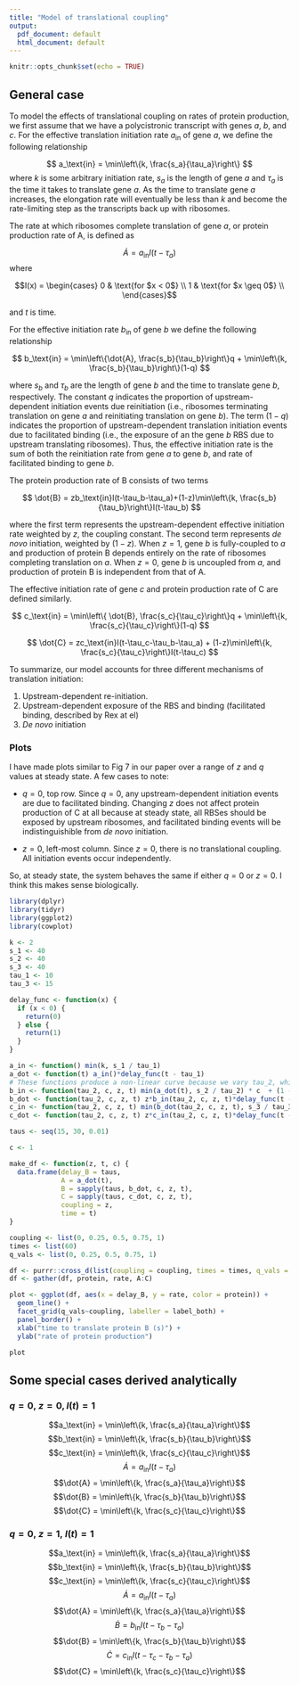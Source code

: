 ```yaml
---
title: "Model of translational coupling"
output:
  pdf_document: default
  html_document: default
---
```


```r
knitr::opts_chunk$set(echo = TRUE)
```

## General case
To model the effects of translational coupling on rates of protein production, we first assume that we have a polycistronic transcript with genes $a$, $b$, and $c$. For the effective translation initiation rate $a_\text{in}$ of gene $a$, we define the following relationship

$$ a_\text{in} = \min\left\{k, \frac{s_a}{\tau_a}\right\} $$
where $k$ is some arbitrary initiation rate, $s_a$ is the length of gene $a$ and $\tau_a$ is the time it takes to translate gene $a$. As the time to translate gene $a$ increases, the elongation rate will eventually be less than $k$ and become the rate-limiting step as the transcripts back up with ribosomes. 

The rate at which ribosomes complete translation of gene $a$, or protein production rate of A, is defined as

$$ \dot{A} = a_\text{in}I(t-\tau_a) $$
where 

$$I(x) =
    \begin{cases}
        0 & \text{for $x < 0$} \\
        1 & \text{for $x \geq 0$} \\
    \end{cases}$$

and $t$ is time. 

For the effective initiation rate $b_\text{in}$ of gene $b$ we define the following relationship

$$ b_\text{in} = \min\left\{\dot{A}, \frac{s_b}{\tau_b}\right\}q + \min\left\{k, \frac{s_b}{\tau_b}\right\}(1-q) $$

where $s_b$ and $\tau_b$ are the length of gene $b$ and the time to translate gene $b$, respectively. The constant $q$ indicates the proportion of upstream-dependent initiation events due reinitiation (i.e., ribosomes terminating translation on gene $a$ and reinitiating translation on gene $b$). The term $(1-q)$ indicates the proportion of upstream-dependent translation initiation events due to facilitated binding (i.e., the exposure of an the gene $b$ RBS due to upstream translating ribosomes). Thus, the effective initiation rate is the sum of both the reinitiation rate from gene $a$ to gene $b$, and rate of facilitated binding to gene $b$. 

The protein production rate of B consists of two terms

$$ \dot{B} = zb_\text{in}I(t-\tau_b-\tau_a)+(1-z)\min\left\{k, \frac{s_b}{\tau_b}\right\}I(t-\tau_b) $$

where the first term represents the upstream-dependent effective initiation rate weighted by $z$, the coupling constant. The second term represents _de novo_ initiation, weighted by $(1 - z)$. When $z = 1$, gene $b$ is fully-coupled to $a$ and production of protein B depends entirely on the rate of ribosomes completing translation on $a$. When $z = 0$, gene $b$ is uncoupled from $a$, and production of protein B is independent from that of A.

The effective initiation rate of gene $c$ and protein production rate of C are defined similarly.

$$ c_\text{in} = \min\left\{ \dot{B}, \frac{s_c}{\tau_c}\right\}q + \min\left\{k, \frac{s_c}{\tau_c}\right\}(1-q) $$

$$ \dot{C} = zc_\text{in}I(t-\tau_c-\tau_b-\tau_a) + (1-z)\min\left\{k, \frac{s_c}{\tau_c}\right\}I(t-\tau_c) $$

To summarize, our model accounts for three different mechanisms of translation initiation:

1. Upstream-dependent re-initiation.
2. Upstream-dependent exposure of the RBS and binding (facilitated binding, described by Rex at el)
3. _De novo_ initiation

### Plots

I have made plots similar to Fig 7 in our paper over a range of $z$ and $q$ values at steady state. A few cases to note:

* $q = 0$, top row. Since $q = 0$, any upstream-dependent initiation events are due to facilitated binding. Changing $z$ does not affect protein production of C at all because at steady state, all RBSes should be exposed by upstream ribosomes, and facilitated binding events will be indistinguishible from _de novo_ initiation.

* $z = 0$, left-most column. Since $z = 0$, there is no translational coupling. All initiation events occur independently.

So, at steady state, the system behaves the same if either $q = 0$ or $z = 0$. I think this makes sense biologically.

```r
library(dplyr)
library(tidyr)
library(ggplot2)
library(cowplot)

k <- 2
s_1 <- 40
s_2 <- 40
s_3 <- 40
tau_1 <- 10
tau_3 <- 15

delay_func <- function(x) {
  if (x < 0) {
    return(0)
  } else {
    return(1)
  }
}

a_in <- function() min(k, s_1 / tau_1)
a_dot <- function(t) a_in()*delay_func(t - tau_1)
# These functions produce a non-linear curve because we vary tau_2, which is in the denominator
b_in <- function(tau_2, c, z, t) min(a_dot(t), s_2 / tau_2) * c  + (1 - c) * min(k, s_2 /tau_2)
b_dot <- function(tau_2, c, z, t) z*b_in(tau_2, c, z, t)*delay_func(t - tau_2 - tau_1) + (1 - z)*min(k, s_2/tau_2)*delay_func(t - tau_2)
c_in <- function(tau_2, c, z, t) min(b_dot(tau_2, c, z, t), s_3 / tau_3) * c  + (1 - c) * min(k, s_3 /tau_3)
c_dot <- function(tau_2, c, z, t) z*c_in(tau_2, c, z, t)*delay_func(t - tau_2 - tau_1 - tau_3) + (1 - z)*min(k, s_3/tau_3)*delay_func(t - tau_3)

taus <- seq(15, 30, 0.01)

c <- 1

make_df <- function(z, t, c) {
  data.frame(delay_B = taus,
             A = a_dot(t),
             B = sapply(taus, b_dot, c, z, t),
             C = sapply(taus, c_dot, c, z, t),
             coupling = z,
             time = t)
}

coupling <- list(0, 0.25, 0.5, 0.75, 1)
times <- list(60)
q_vals <- list(0, 0.25, 0.5, 0.75, 1)

df <- purrr::cross_d(list(coupling = coupling, times = times, q_vals = q_vals)) %>% mutate(data = purrr::pmap(list(coupling, times, q_vals), make_df)) %>% unnest()
df <- gather(df, protein, rate, A:C)

plot <- ggplot(df, aes(x = delay_B, y = rate, color = protein)) +
  geom_line() +
  facet_grid(q_vals~coupling, labeller = label_both) +
  panel_border() +
  xlab("time to translate protein B (s)") +
  ylab("rate of protein production")

plot
```

## Some special cases derived analytically

### $q = 0,\ z = 0, I(t) = 1$

$$a_\text{in} = \min\left\{k, \frac{s_a}{\tau_a}\right\}$$
$$b_\text{in} = \min\left\{k, \frac{s_b}{\tau_b}\right\}$$
$$c_\text{in} = \min\left\{k, \frac{s_c}{\tau_c}\right\}$$
$$\dot{A} = a_\text{in}I(t-\tau_a)$$
$$\dot{A} = \min\left\{k, \frac{s_a}{\tau_a}\right\}$$
$$\dot{B} = \min\left\{k, \frac{s_b}{\tau_b}\right\}$$
$$\dot{C} = \min\left\{k, \frac{s_c}{\tau_c}\right\}$$

### $q = 0,\ z = 1,\ I(t) = 1$

$$a_\text{in} = \min\left\{k, \frac{s_a}{\tau_a}\right\}$$
$$b_\text{in} = \min\left\{k, \frac{s_b}{\tau_b}\right\}$$
$$c_\text{in} = \min\left\{k, \frac{s_c}{\tau_c}\right\}$$
$$\dot{A} = a_\text{in}I(t-\tau_a)$$
$$\dot{A} = \min\left\{k, \frac{s_a}{\tau_a}\right\}$$
$$\dot{B} = b_\text{in}I(t-\tau_b-\tau_a)$$
$$\dot{B} = \min\left\{k, \frac{s_b}{\tau_b}\right\}$$
$$\dot{C} = c_\text{in}I(t-\tau_c-\tau_b-\tau_a)$$
$$\dot{C} = \min\left\{k, \frac{s_c}{\tau_c}\right\}$$


